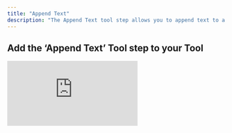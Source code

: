 ```yaml
---
title: "Append Text"
description: "The Append Text tool step allows you to append text to a Google Doc"
---
```


## Add the ‘Append Text’ Tool step to your Tool

<div style={{ width:"96%",position:"relative",paddingTop:"60%" }}>
<iframe src="https://app.supademo.com/embed/cmehv3pro944dh3pyxzdh84th?embed_v=2&utm_source=embed" frameBorder="0" title="Add the Append Text Tool step to your Tool" allow="clipboard-write" webkitallowfullscreen="true" mozallowfullscreen="true" allowfullscreen style={{ position:"absolute",top:0,left:0,width:"100%",height:"100%",border:"3px solid #5E43CE",borderRadius:"10px",objectFit:"cover" }} />

</div>



You can add the ‘Append Text’ Tool step to your Tool by:

1. Creating a new Tool, then searching for the ‘Append Text’ Tool step
2. Click ‘Expand’ to see the full Tool step
3. Select the account you would like to use
4. Select the document you would like to append text to.
5. Enter the text you would like to append to the document.
6. Check whether you would like to append at the beginning of the document.
7. Click 'Run step' to test out the Tool  


## Parameters

<ParamField path="Document" type="string" required>
  The document you would like to append text to. You can get the document ID from the URL of the document between `/d/` and `/edit`.
</ParamField>

<ParamField path="Text" type="string" required>
  The text you would like to append to the document.
</ParamField>

<ParamField path="Append at beginning" type="boolean">
  When this option is checked, the text will be prepended to the beginning of the document.
</ParamField>



## Frequently asked questions (FAQs)

<AccordionGroup>
  <Accordion title="Can I append formatted text (bold, italic, lists, etc.)?">
    Only plain text can be appended. Any formatting must be applied manually within Google Docs after the text is added.
  </Accordion>
  <Accordion title="Can I append text to a specific section of the document?">
    Currently, you can only append text to the beginning or end of the document.
  </Accordion>
</AccordionGroup>




